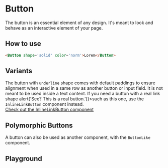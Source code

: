 
# Button

The button is an essential element of any design. It's meant to look and behave as an interactive element of your page.

## How to use

```html
<Button shape='solid' color='norm'>Lorem</Button>
```

## Variants

<Alert type="info" className="my1-5">
    The button with <code>underline</code> shape comes with default paddings to ensure alignment when used in a same row as another button or input field. It is not meant to be used inside a text content. If you need a button with a real link shape <InlineLinkButton onClick={() => alert('See? This is a real button.')}>such as this one</InlineLinkButton>, use the <code>InlineLinkButton</code> component instead.<br/><a href="?path=/docs/components-inlinelinkbutton--basic">Check out the InlineLinkButton component</a>
</Alert>

<Story id="components-button--sandbox" />

<Story id="components-button--variants" />


## Polymorphic Buttons

A button can also be used as another component, with the `ButtonLike` component.

<Canvas>
    <Story id="components-button--like" />
</Canvas>

## Playground

<Primary />

<ArgsTable story={PRIMARY_STORY} />
